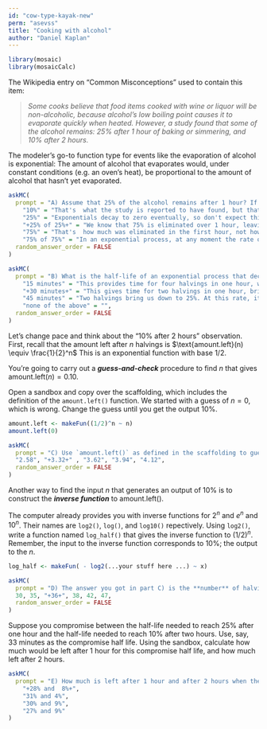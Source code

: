 ```yaml
---
id: "cow-type-kayak-new"
perm: "asevss"
title: "Cooking with alcohol"
author: "Daniel Kaplan"
---
```


```r

library(mosaic)
library(mosaicCalc)
```



The Wikipedia entry on "Common Misconceptions" used to contain this item:

> *Some cooks believe that food items cooked with wine or liquor will be non-alcoholic, because alcohol's low boiling point causes it to evaporate quickly when heated. However, a study found that some of the alcohol remains: 25% after 1 hour of baking or simmering, and 10% after 2 hours.*

The modeler's go-to function type for events like the evaporation of alcohol is exponential: The amount of alcohol that evaporates would, under constant conditions (e.g. an oven's heat), be proportional to the amount of alcohol that hasn't yet evaporated. 

```r
askMC(
  prompt = "A) Assume that 25% of the alcohol remains after 1 hour? If the process were exponential, how much would remain after 2 hours?",
    "10%" = "That's  what the study is reported to have found, but that is  not consistent with an exponential process that decays to 25% after one hour",
    "25%" = "Exponentials decay to zero eventually, so don't expect things to stay still after one hour.",
    "+25% of 25%+" = "We know that 75% is eliminated over 1 hour, leaving 25%. The continuing exponential process will, over the next hour eliminate 75% of the amount at the start of that hour. So after hour 2 we will have 25% of the amount we had at hour 1, which was 25% of the original amount.",
    "75%" = "That's  how much was eliminated in the first hour, not how much remains after 2 hours.",
    "75% of 75%" = "In an exponential process, at any moment the rate of decay (e.g. 75% per hour) is a constant proportion of the amount that is still there. After one hour, there is 25% of the alcohol remaining. That will decay at a rate of 75% per hour. Over the next hour, we will lose 75% of the original 25%, giving us 25% of the original amount.",
  random_answer_order = FALSE
)
```

```r
askMC(
  prompt = "B) What is the half-life of an exponential process that decays to 25% after one hour?",
    "15 minutes" = "This provides time for four halvings in one hour, which would leave $\\frac{1}{2} \\times \\frac{1}{2} \\times \\frac{1}{2} \\times \\frac{1}{2} = 1/16$ of the original not 1/4.",
    "+30 minutes+" = "This gives time for two halvings in one hour, bringing us to 25% as observed.",
    "45 minutes" = "Two halvings bring us down to 25%. At this rate, it would take 90 minutes to get down to 25%, not 60 minutes as observed.",
    "none of the above" = "",
  random_answer_order = FALSE
)
```

Let's change pace and think about the "10% after 2 hours" observation. First, recall that the amount left after $n$ halvings is 
$\text{amount.left}(n) \equiv \frac{1}{2}^n$ 
This is an exponential function with base 1/2.

You're going to carry out a ***guess-and-check*** procedure to find $n$ that gives $\text{amount.left}(n) = 0.10$.  

Open a sandbox and copy over the scaffolding, which includes the definition of the `amount.left()` function. We started with a guess of $n=0$, which is wrong.  Change the guess until you get the output 10%.

::: {.scaffolding  data-latex=""}
```r
amount.left <- makeFun((1/2)^n ~ n)
amount.left(0)
```
:::

```r
askMC(
  prompt = "C) Use `amount.left()` as defined in the scaffolding to guess-and-check how many halvings it takes to bring something down to 10% of the original amount.",
  "2.58", "+3.32+" , "3.62", "3.94", "4.12",
  random_answer_order = FALSE
)
```

Another way to find the input $n$ that generates an output of 10% is to construct the ***inverse function*** to $\text{amount.left}()$. 

The computer already provides you with inverse functions for $2^n$ and $e^n$ and $10^n$. Their names are `log2()`, `log()`, and `log10()` repectively.  Using `log2()`, write a function named `log_half()` that gives the inverse function to $(1/2)^n$. Remember, the input to the inverse function corresponds to 10%; the output to the $n$.

::: {.scaffolding  data-latex=""}
```r
log_half <- makeFun( - log2(...your stuff here ...) ~ x)
```
:::

```r
askMC(
  prompt = "D) The answer you got in part C) is the **number** of halvings needed to reach 10%. If this number occurs in 2 hours (that is, 120 minutes),  what is the half life stated in minutes.",
  30, 35, "+36+", 38, 42, 47,
  random_answer_order = FALSE
)
```

Suppose you compromise between the half-life needed to reach 25% after one hour and the half-life needed to reach 10% after two hours. Use, say, 33 minutes as the compromise half life. Using the sandbox, calculate how much would be left after 1 hour for this compromise half life, and how much left after 2 hours.

```r
askMC(
  prompt = "E) How much is left after 1 hour and after 2 hours when the half life is 33 minutes?",
    "+28% and  8%+",
    "31% and 4%",
    "30% and 9%",
    "27% and 9%"
)
```

